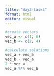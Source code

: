```yaml
---
title: "day3-tasks"
format: html
editor: visual
---
```


```r
#create vectors
vec_a <- c(1, 6)
vec_b <- c(2, 4)

#calculate solutions
vec_a + vec_b
vec_b - vec_a
2 * vec_a
vec_a %*% vec_b
```

